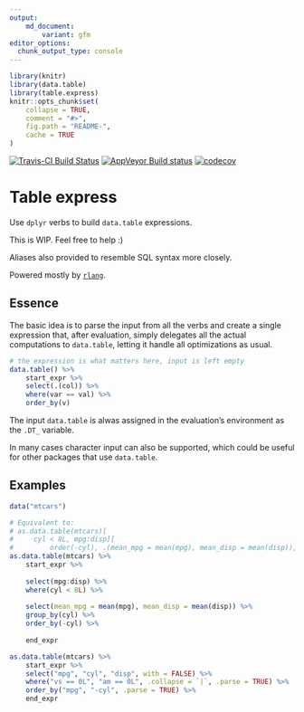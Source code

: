 ```yaml
---
output:
    md_document:
        variant: gfm
editor_options: 
  chunk_output_type: console
---
```


<!-- README.md is generated from README.Rmd. Please edit that file -->

```r
library(knitr)
library(data.table)
library(table.express)
knitr::opts_chunk$set(
    collapse = TRUE,
    comment = "#>",
    fig.path = "README-",
    cache = TRUE
)
```

[![Travis-CI Build Status](https://travis-ci.org/asardaes/table.express.svg?branch=master)](https://travis-ci.org/asardaes/table.express)
[![AppVeyor Build status](https://ci.appveyor.com/api/projects/status/bb9606tfe648gajn?svg=true)](https://ci.appveyor.com/project/asardaes/table-express)
[![codecov](https://codecov.io/gh/asardaes/table.express/branch/master/graph/badge.svg)](https://codecov.io/gh/asardaes/table.express)


# Table express

Use `dplyr` verbs to build `data.table` expressions.

This is WIP. Feel free to help :)

Aliases also provided to resemble SQL syntax more closely.

Powered mostly by [`rlang`](http://cran.r-project.org/package=rlang).

## Essence

The basic idea is to parse the input from all the verbs and create a single expression that, after evaluation,
simply delegates all the actual computations to `data.table`,
letting it handle all optimizations as usual.

```r
# the expression is what matters here, input is left empty
data.table() %>%
    start_expr %>%
    select(.(col)) %>%
    where(var == val) %>%
    order_by(v)
```

The input `data.table` is alwas assigned in the evaluation's environment as the `.DT_` variable.

In many cases character input can also be supported,
which could be useful for other packages that use `data.table`.

## Examples

```r
data("mtcars")

# Equivalent to:
# as.data.table(mtcars)[
#     cyl < 8L, mpg:disp][
#         order(-cyl), .(mean_mpg = mean(mpg), mean_disp = mean(disp)), by = cyl]
as.data.table(mtcars) %>%
    start_expr %>%
    
    select(mpg:disp) %>%
    where(cyl < 8L) %>%
    
    select(mean_mpg = mean(mpg), mean_disp = mean(disp)) %>%
    group_by(cyl) %>%
    order_by(-cyl) %>%
    
    end_expr

as.data.table(mtcars) %>%
    start_expr %>%
    select("mpg", "cyl", "disp", with = FALSE) %>%
    where("vs == 0L", "am == 0L", .collapse = `|`, .parse = TRUE) %>%
    order_by("mpg", "-cyl", .parse = TRUE) %>%
    end_expr
```
